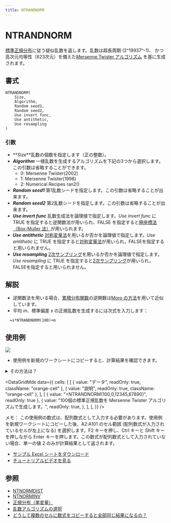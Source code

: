 ```yaml
---
title: NTRANDNORM
---
```



# NTRANDNORM

[標準正規分布](https://www.ntrand.com/jp/normal-distribution-single/)に従う疑似乱数を返します。乱数は超長周期 (2^19937^-1)、 かつ高次元均等性（623次元）を備えた[Mersenne Twister アルゴリズム](https://www.ntrand.com/jp/glossary/#local_Mersenne_Twister) を基に生成されます。

## 書式

```excel
NTRANDNORM(
    Size,
    Algorithm,
    Random seed1,
    Random seed2,
    Use invert func,
    Use antithetic,
    Use resampling
)
```

### 引数

- **_Size_**乱数の個数を指定します（正の整数）。
- **_Algorithm_** 一様乱数を生成するアルゴリズムを下記の3つから選択します。この引数は省略することができます。
  - 0: Mersenne Twister(2002)
  - 1: Mersenne Twister(1998)
  - 2: Numerical Recipes ran2()
- **_Random seed1_** 第1乱数シードを指定します。この引数は省略することが出来ます。
- **_Random seed2_** 第2乱数シードを指定します。この引数は省略することが出来ます。
- **_Use invert func_** 乱数生成法を論理値で指定します。*Use invert func* に TRUE を指定すると逆関数法が用いられ、FALSE を指定すると[極座標法（Box-Muller 法）](https://www.ntrand.com/jp/glossary/#local_Box-Muller)が用いられます。
- **_Use antithetic_** [対称変量法](https://www.ntrand.com/jp/glossary/#local_Antitheticvariant)を用いるか否かを論理値で指定します。*Use antithetic* に TRUE を指定すると[対称変量法](https://www.ntrand.com/jp/glossary/#local_Antitheticvariant)が用いられ，FALSEを指定すると用いられません。
- **_Use resampling_** [2次サンプリング](https://www.ntrand.com/jp/glossary/#local_quadraticresampling)を用いるか否かを論理値で指定します。*Use resampling* に TRUE を指定すると[2次サンプリング](https://www.ntrand.com/jp/glossary/#local_Antitheticvariant)が用いられ，FALSEを指定すると用いられません。

## 解説

- 逆関数法を用いる場合、[累積分布関数](https://www.ntrand.com/jp/glossary/#local_Cumulative)の逆関数は[Moro の方法](https://www.ntrand.com/jp/glossary/#local_Inversefunctionmethod)を用いて近似しています。
- 平均 $m$、標準偏差 $s$ の正規乱数を生成するには次式を入力します：

```excel
  =s*NTRANDNORM(100)+m
```

## 使用例

![](./../../../assets/functions/histogram/histogramNorm.jpg)

- 使用例を新規のワークシートにコピーすると、計算結果を確認できます。

<details>
<summary>その方法は？</summary>

1.  新しいブックまたはワークシートを作成します。
2.  ヘルプ トピックにある使用例を選択します（行番号および列番号を除く）。

    ![Selecting an example from Help](./../../../assets/functions/HowToCopy.png)

    ヘルプから使用例を選択する

3.  Ctrl キーを押しながら C キーを押します。
4.  ワークシートのセル A1 を選択し、Ctrl キーを押しながら V キーを押します。
5.  計算結果と結果を返す数式の表示を切り替えるには、Ctrl キーを押しながら ` (アクサン グラーブ) キーを押すか、または [ツール] メニューの [ワークシート分析] をポイントし、[ワークシート分析モード] をクリックします。

</details>

<DataGridMdx
  data={{
    cells: [
      [
        { value: "データ", readOnly: true, className: "orange-cell" },
        { value: "説明", readOnly: true, className: "orange-cell" },
      ],
      [
        { value: "=NTRANDNORM(100,0,12345,67890)", readOnly: true },
        {
          value:
            "100個の標準正規乱数を Mersenne Twister アルゴリズムで生成します。",
          readOnly: true,
        },
      ],
    ],
  }}
/>

メモ： この使用例の数式は、配列数式として入力する必要があります。使用例を新規ワークシートにコピーした後、A2:A101 のセル範囲 (配列数式が入力されているセルが左上になる) を選択します。F2 キーを押し、Ctrl キーと Shift キーを押しながら Enter キーを押します。この数式が配列数式として入力されていない場合、単一の値 2 のみが計算結果として返されます。

- [サンプル Excel シートをダウンロード](https://www.ntrand.com/files/NtRand1.xls "Downloading Sample")
- [チュートリアルビデオを見る](https://www.ntrand.com/files/SingleRandom_Demo.swf)

## 参照

- [NTNORMDIST](https://www.ntrand.com/jp/ntnormdist/)
- [NTNORMINV](https://www.ntrand.com/jp/ntnorminv/)
- [正規分布（単変量）](https://www.ntrand.com/jp/normal-distribution-single/)
- [乱数アルゴリズムの選択](https://www.ntrand.com/jp/glossary/#local_Choiceoftherandomnumber)
- [どうして複数のセルに数式をコピーすると全部同じ結果になるの？](https://www.ntrand.com/jp/faq/#local_CtrlShiftEnter)
